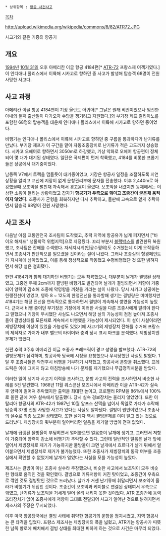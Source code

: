  * 상위항목 : [[항공 사건사고]]
[[목차]]

http://upload.wikimedia.org/wikipedia/commons/8/82/ATR72.JPG

사고기와 같은 기종의 항공기

== 개요 ==

[[1994년]] [[10월 31일]] 오후 아메리칸 이글 항공 4184편[* [[ATR-72]] 프랑스제 여객기였다.]이 인디애나 폴리스에서 이륙해 시카고로 향하던 중 사고가 발생해 탑승객 68명이 전원 사망한 사고다.

== 사고 과정 ==

아메리칸 이글 항공 4184편이 기장 올란도 아귀아[* 그날은 원래 비번이었으나 임신한 아내의 둘째 출산일이 다가오자 수당을 챙기려고 자원했다.]와 부기장 제프 갈리아노를 포함한 68명의 탑승객을 태운채 인디애나 폴리스에서 이륙해 시카고로 향하던 중이었다.

비행기는 인디애나 폴리스에서 이륙해 시카고로 향하던 중 구름을 통과하다가 난기류를 만났다. 부기장 제프가 이 구간을 맡아 자동조종장치로 난기류가 적은 고도까지 상승했다. 시카고 오헤어로 향하면서 3050m로 하강했고, 기상 악화로 오헤어 항공편이 정체되어 몇 대가 대기된 상태였다. 일단은 국제편이 먼저 착륙했고, 4184를 비롯한 프롭기들은 상공에서 대기중이었다.
 
남동쪽 V7에서 트랙을 맴돌듯이 대기중이었고, 기장은 항공사 일정을 조절하도록 지연 상황을 알리고 교신에 지장이 없게 운항관리부에 문자를 전송했다. 이후 2,440m로 하강했을때 보조익을 펼친채 과속해서 경고음이 울렸다. 보조익을 내렸지만 동체에서는 이상한 소음이 들리는 상황이었고 갑자기 '''항공기가 우측으로 꺾이고 조종간이 굳은채 움직이지 않았다.''' 조종사가 균형을 회복하지만 다시 추락하고, 들판에 고속으로 얕게 추락하면서 탑승객 68명이 전원 사망했다.

== 사고 조사 ==

다음날 아침 교통안전국 조사팀이 도착했고, 추락 지역에 항공유가 넓게 퍼지면서 ["바이오 해저드" 생물학적 위험지역]으로 지정됬다. 꼬리 부분서 [[블랙박스]]를 발견한뒤 복원했고, 조사팀은 잔해를 수색했다. 자세지시계(인공수평의)도 수거했는데 이게 오작동하면서 조종사가 판단착오를 일으켰을 것이라는 설이 나왔다. 그러나 조종실의 형광페인트가 지시계에 남아있었고, 이를 통해 정상적으로 작동했고 수평비행했단 것 또한 밝혀지면서 해당 설은 철회됐다. 

한편 4184기와 함께 대기하던 비행기는 모두 착륙했으나, 대부분이 날개가 결빙된 상태였고, 그중엔 두께 2cm까지 결빙된 비행기도 발견되어 날개가 결빙되면서 저항이 가중되어 양력이 감소해 조종에 악영향을 끼쳤을 거라는 설이 나왔다. 당시 시카고 상공에는 한랭전선이 있었고, 영하 8 ~ 12도의 한랭전선을 통과할때 생기는 결빙량은 미미했지만 4184기는 해당 전선을 연속적으로 통과하면서 결빙이 계속해서 쌓였을 가능성이 높았다. 근처서 비행 중이던 부기장은 기장에게 이러한 사실을 다른 조종사에게 알려야 한다고 말했으나 기장이 무시했단 사실도 나오면서 해당 설의 가능성이 점점 높아져 조종사들이 결빙상태를 모른채로 계속해서 비행했을 가능성이 제시되었다. 이 설이 사실이라면 제빙장치에 이상이 있었을 가능성도 있었기에 사고기의 제빙장치 잔해를 수거해 프랑스의 제작자로 가져가 내부 밸브의 타이머와 충격 당시 표시 마크를 분석했다. 제빙장치엔 문제가 없었다.

한편 추락 3주후 아메리칸 이글 조종사 프레드릭이 경고 성명을 발표했다. ATR-72의 결빙문제가 심각하며, 항공사와 당국에 시정을 요청했으나 무시당했단 사실도 밝혔다. 1달 후 조종사들은 악천후시 비행을 거부하기 시작했고, 항공사서 운항을 취소했다. 프레드릭은 이에 그치지 않고 아침방송에 나가 문제를 제기했으나 무급정직처분을 받았다.

이러한 일이 생기자 사고기 이력을 조사하고, 운항 사고의 전력을 조사하면서 비슷한 사례를 5건 발견했다. 1968년 11월 위스콘신 모즈니에서 아메리칸 이글 ATR-42가 실속후 양력이 떨어져 추락했지만 출력을 최대한 높이고, 프로펠러 RPM을 86%에서 100%로 올린 끝에 겨우 실속에서 탈출했다. 당시 실속 경보장치는 울리지 않았었다. 또한 이탈리아 항공사의 ATR-42가 1987년 10월 알프스 산맥을 넘어서 독일로 가다가 추락해 탑승객 37명 전원 사망한 사고가 있다는 사실도 알아냈다. 결빙이 원인이었으나 조종사의 실수로 최종 보고된 상태였다. 또한 설계자 역시 결빙문제를 이미 알고 있는 것으로 드러났다. 제빙장치의 뒷부분이 얼어버리면 얼음을 제거할 방법이 전혀 없었다.

날개에 급랭된 물방울이 부딪히면서 얼어붙으면 얼음층이 날개에 생기고, 그러면서 저항이 가중되어 양력이 감소해 비행기가 추락할 수 있다. 그런데 일반적인 얼음은 날개 앞에 얼어서 제빙장치로 제거가 가능하지만 물방울이 크면 날개에서 흐르다가 날개 뒤에서 얼어붙으면서 제빙장치로 제거가 불가능했다. 또한 조종사가 제빙장치의 동작 여부를 조종실에서 확인할 수 없었기에 날개가 얼었다는 사실을 모를 가능성이 높았다.

제조사는 결빙이 아닌 조종사 실수라 주장했으나, 비슷한 사고에서 보조익이 모두 비슷한 형태로 움직인 것을 확인했다. 결빙으로 기류저항이 커진 탓이었고, 조종간이 우측으로 꺾인 것도 결빙탓인 것으로 드러났다. 날개가 거센 난기류에 휘말리면서 보조익이 올라가 비행기가 뒤집힌 것이다. 조종간이 보조익과 케이블로 연결된 상태여서 우측으로 꺾였고, 난기류가 보조익을 거세게 밀어 올려 내리지 못한 것이었다. ATR 조종간에 동력 조타장치가 없어 조종사에게 저항이 그대로 전달되어 사고가 일어난 것으로 밝혀지면서 제조사의 주장은 무시되었다.

이후 미국 항공당국에선 결빙 사태에 취약한 항공기의 운항을 정지시켰고, 지역 항공사는 큰 타격을 입었다. 프랑스 제조사는 제빙장치의 폭을 넓혔고, ATR기는 항공사가 따뜻한 남쪽 항로에 배치해서 결빙 상태를 최대한 피하게 하는 것으로 사건은 마무리 되었다.
